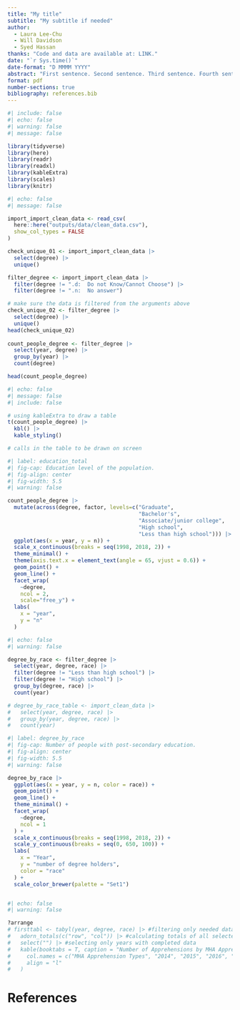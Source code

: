 ```yaml
---
title: "My title"
subtitle: "My subtitle if needed"
author: 
  - Laura Lee-Chu
  - Will Davidson
  - Syed Hassan
thanks: "Code and data are available at: LINK."
date: "`r Sys.time()`"
date-format: "D MMMM YYYY"
abstract: "First sentence. Second sentence. Third sentence. Fourth sentence."
format: pdf
number-sections: true
bibliography: references.bib
---
```


```r
#| include: false
#| echo: false
#| warning: false
#| message: false

library(tidyverse)
library(here)
library(readr)
library(readxl)
library(kableExtra)
library(scales)
library(knitr)

```



```r
#| echo: false
#| message: false

import_import_clean_data <- read_csv(
  here::here("outputs/data/clean_data.csv"),
  show_col_types = FALSE
)

check_unique_01 <- import_import_clean_data |>
  select(degree) |> 
  unique()

filter_degree <- import_import_clean_data |>
  filter(degree != ".d:  Do not Know/Cannot Choose") |> 
  filter(degree != ".n:  No answer")

# make sure the data is filtered from the arguments above
check_unique_02 <- filter_degree |>
  select(degree) |> 
  unique()
head(check_unique_02)
  
count_people_degree <- filter_degree |> 
  select(year, degree) |>
  group_by(year) |> 
  count(degree)

head(count_people_degree)

```

```r
#| echo: false
#| message: false
#| include: false

# using kableExtra to draw a table
t(count_people_degree) |> 
  kbl() |> 
  kable_styling()

# calls in the table to be drawn on screen

```


```r
#| label: education_total
#| fig-cap: Education level of the population.
#| fig-align: center
#| fig-width: 5.5
#| warning: false

count_people_degree |>
  mutate(across(degree, factor, levels=c("Graduate",
                                         "Bachelor's",
                                         "Associate/junior college",
                                         "High school",
                                         "Less than high school"))) |> 
  ggplot(aes(x = year, y = n)) +
  scale_x_continuous(breaks = seq(1998, 2018, 2)) +
  theme_minimal() +
  theme(axis.text.x = element_text(angle = 65, vjust = 0.6)) +
  geom_point() +
  geom_line() +
  facet_wrap(
    ~degree,
    ncol = 2,
    scale="free_y") +
  labs(
    x = "year",
    y = "n"
  )
```


```r
#| echo: false
#| warning: false

degree_by_race <- filter_degree |> 
  select(year, degree, race) |>
  filter(degree != "Less than high school") |>
  filter(degree != "High school") |>
  group_by(degree, race) |>
  count(year)

# degree_by_race_table <- import_clean_data |>
#   select(year, degree, race) |>
#   group_by(year, degree, race) |>
#   count(year)

```


```r
#| label: degree_by_race
#| fig-cap: Number of people with post-secondary education.
#| fig-align: center
#| fig-width: 5.5
#| warning: false

degree_by_race |>
  ggplot(aes(x = year, y = n, color = race)) +
  geom_point() +
  geom_line() +
  theme_minimal() +
  facet_wrap(
    ~degree,
    ncol = 1
  ) +
  scale_x_continuous(breaks = seq(1998, 2018, 2)) +
  scale_y_continuous(breaks = seq(0, 650, 100)) +
  labs(
    x = "Year",
    y = "number of degree holders",
    color = "race"
  ) +
  scale_color_brewer(palette = "Set1")



```

```r
#| echo: false
#| warning: false

?arrange
# firsttabl <- tabyl(year, degree, race) |> #filtering only needed data
#   adorn_totals(c("row", "col")) |> #calculating totals of all selected values
#   select("") |> #selecting only years with completed data 
#   kable(booktabs = T, caption = "Number of Apprehensions by MHA Apprehension Type from 2014 to 2021",
#     col.names = c("MHA Apprehension Types", "2014", "2015", "2016", "2017", "2018", "2019", "2020", "2021"), 
#     align = "l"
#   )
```


\newpage


# References


